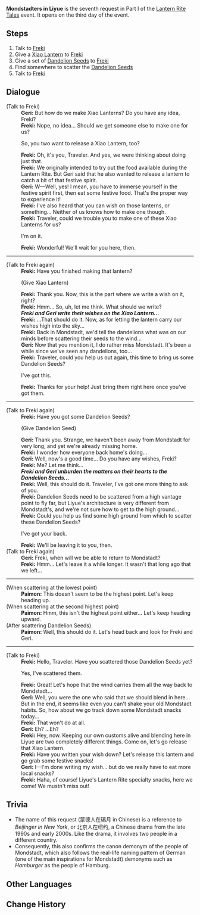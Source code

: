 {{Quest Infobox
|id            = 41343
|image         = 
|type          = World
|event_name    = Lantern Rite Tales
|summary       = 
|requirement   = Complete [[City of Chores]]
|startLocation = [[Liyue Harbor]], [[Liyue]]
|prev          = 
|next          = 
|exp           = 
|mora          = 20,000
|primogems     = 30
|other         = {{Card|Festive Fever (Lantern Rite)|100}}
|characters    = Freki; Geri; Paimon; Traveler
|region        = Liyue
|area          = Sea of Clouds
}}
'''Mondstadters in Liyue''' is the seventh request in Part I of the [[Lantern Rite Tales]] event. It opens on the third day of the event.

==Steps==
# Talk to [[Freki]]
# Give a [[Xiao Lantern]] to [[Freki]]
# Give a set of [[Dandelion Seed]]s to [[Freki]]
# Find somewhere to scatter the [[Dandelion Seed]]s
# Talk to [[Freki]]

==Dialogue==
{{Quest Description|[[Freki]] and [[Geri]] are getting a little homesick...}}
{{Dialogue start}}
;(Talk to Freki)
:'''Geri:''' But how do we make Xiao Lanterns? Do you have any idea, Freki?
:'''Freki:''' Nope, no idea... Should we get someone else to make one for us?
:{{DIcon}} So, you two want to release a Xiao Lantern, too?
:'''Freki:''' Oh, it's you, Traveler. And yes, we were thinking about doing just that.
:'''Freki:''' We originally intended to try out the food available during the Lantern Rite. But Geri said that he also wanted to release a lantern to catch a bit of that festive spirit.
:'''Geri:''' W&mdash;Well, yes! I mean, you have to immerse yourself in the festive spirit first, then eat some festive food. That's the proper way to experience it!
:'''Freki:''' I've also heard that you can wish on those lanterns, or something... Neither of us knows how to make one though.
:'''Freki:''' Traveler, could we trouble you to make one of these Xiao Lanterns for us?
:{{DIcon}} I'm on it.
:'''Freki:''' Wonderful! We'll wait for you here, then.
----
;(Talk to Freki again)
:'''Freki:''' Have you finished making that lantern?
:;(Give Xiao Lantern)
:'''Freki:''' Thank you. Now, this is the part where we write a wish on it, right?
:'''Freki:''' Hmm... So, uh, let me think. What should we write?
:'''''Freki and Geri write their wishes on the Xiao Lantern...'''''
:'''Freki:''' ...That should do it. Now, as for letting the lantern carry our wishes high into the sky...
:'''Freki:''' Back in Mondstadt, we'd tell the dandelions what was on our minds before scattering their seeds to the wind...
:'''Geri:''' Now that you mention it, I do rather miss Mondstadt. It's been a while since we've seen any dandelions, too...
:'''Freki:''' Traveler, could you help us out again, this time to bring us some Dandelion Seeds?
:{{DIcon}} I've got this.
:'''Freki:''' Thanks for your help! Just bring them right here once you've got them.
----
;(Talk to Freki again)
:'''Freki:''' Have you got some Dandelion Seeds?
:;(Give Dandelion Seed)
:'''Geri:''' Thank you. Strange, we haven't been away from Mondstadt for very long, and yet we're already missing home.
:'''Freki:''' I wonder how everyone back home's doing...
:'''Geri:''' Well, now's a good time... Do you have any wishes, Freki?
:'''Freki:''' Me? Let me think...
:'''''Freki and Geri unburden the matters on their hearts to the Dandelion Seeds...'''''
:'''Freki:''' Well, this should do it. Traveler, I've got one more thing to ask of you.
:'''Freki:''' Dandelion Seeds need to be scattered from a high vantage point to fly far, but Liyue's architecture is very different from Mondstadt's, and we're not sure how to get to the high ground...
:'''Freki:''' Could you help us find some high ground from which to scatter these Dandelion Seeds?
:{{DIcon}} I've got your back.
:'''Freki:''' We'll be leaving it to you, then.
;(Talk to Freki again)
:'''Geri:''' Freki, when will we be able to return to Mondstadt?
:'''Freki:''' Hmm... Let's leave it a while longer. It wasn't that long ago that we left...
----
;(When scattering at the lowest point)
:'''Paimon:''' This doesn't seem to be the highest point. Let's keep heading up.
;(When scattering at the second highest point)
:'''Paimon:''' Hmm, this isn't the highest point either... Let's keep heading upward.
;(After scattering Dandelion Seeds)
:'''Paimon:''' Well, this should do it. Let's head back and look for Freki and Geri.
----
;(Talk to Freki)
:'''Freki:''' Hello, Traveler. Have you scattered those Dandelion Seeds yet?
:{{DIcon}} Yes, I've scattered them.
:'''Freki:''' Great! Let's hope that the wind carries them all the way back to Mondstadt...
:'''Geri:''' Well, you were the one who said that we should blend in here... But in the end, it seems like even you can't shake your old Mondstadt habits. So, how about we go track down some Mondstadt snacks today...
:'''Freki:''' That won't do at all.
:'''Geri:''' Eh? ...Eh?
:'''Freki:''' Hey, now. Keeping our own customs alive and blending here in Liyue are two completely different things. Come on, let's go release that Xiao Lantern.
:'''Freki:''' Have you written your wish down? Let's release this lantern and go grab some festive snacks!
:'''Geri:''' I&mdash;I'm done writing my wish... but do we really have to eat more local snacks?
:'''Freki:''' Haha, of course! Liyue's Lantern Rite specialty snacks, here we come! We mustn't miss out!
{{Dialogue end}}

==Trivia==
* The name of this request (蒙德人在璃月 in Chinese) is a reference to ''Beijinger in New York'', or 北京人在纽约, a Chinese drama from the late 1990s and early 2000s. Like the drama, it involves two people in a different country.
*Consequently, this also confirms the canon demonym of the people of Mondstadt, which also follows the real-life naming pattern of German (one of the main inspirations for Mondstadt) demonyms such as ''Hamburger'' as the people of Hamburg.

==Other Languages==
{{Other Languages
|en      = Mondstadters in Liyue
|zhs     = 蒙德人，在璃月
|zhs_rm  = Méngdé-rén, zài Líyuè
|zht     = 蒙德人，在璃月
|zht_rm  = Méngdé-rén, zài Líyuè
|zh_tl   = Mondstadters, in Liyue
|ja      = 璃月にいるモンド人
|ja_rm   = Riiyue ni iru Mondo hito
|ja_tl   = Mondstadters in Liyue
|ko      = 리월의 몬드 사람
|ko_rm   = 
|ko_tl   = 
|es      = Personas de Mondstadt en Liyue
|es_tl   = 
|fr      = Des Mondstadtois à Liyue
|fr_tl   = Mondstadters in Liyue
|ru      = Приключения мондштадтцев в Ли Юэ
|ru_tl   = 
|th      = ชาว Mondstadt ใน Liyue
|th_rm   = 
|th_tl   = 
|vi      = Người Mondstadt ở Liyue
|vi_tl   = 
|de      = Mondstädter in Liyue
|de_tl   = Mondstadters in Liyue
|id      = Rakyat Mondstadt di Liyue
|id_tl   = Mondstadters in Liyue
|pt      = Pessoas de Mondstadt em Liyue
|pt_tl   = 
}}

==Change History==
{{Change History|1.3}}